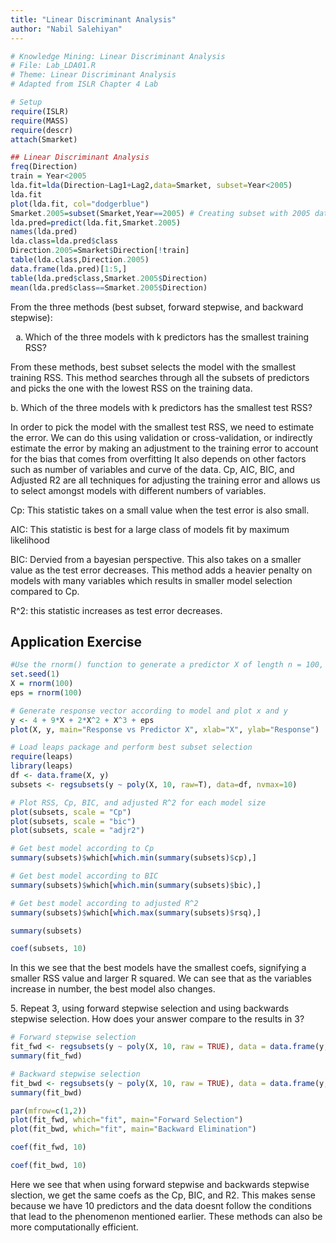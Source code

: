 ```yaml
---
title: "Linear Discriminant Analysis"
author: "Nabil Salehiyan"
---
```


```r
# Knowledge Mining: Linear Discriminant Analysis
# File: Lab_LDA01.R
# Theme: Linear Discriminant Analysis
# Adapted from ISLR Chapter 4 Lab

# Setup
require(ISLR)
require(MASS)
require(descr)
attach(Smarket)

## Linear Discriminant Analysis
freq(Direction)
train = Year<2005
lda.fit=lda(Direction~Lag1+Lag2,data=Smarket, subset=Year<2005)
lda.fit
plot(lda.fit, col="dodgerblue")
Smarket.2005=subset(Smarket,Year==2005) # Creating subset with 2005 data for prediction
lda.pred=predict(lda.fit,Smarket.2005)
names(lda.pred)
lda.class=lda.pred$class
Direction.2005=Smarket$Direction[!train] 
table(lda.class,Direction.2005) 
data.frame(lda.pred)[1:5,]
table(lda.pred$class,Smarket.2005$Direction)
mean(lda.pred$class==Smarket.2005$Direction)
```

From the three methods (best subset, forward stepwise, and backward stepwise):

a. Which of the three models with k predictors has the smallest training RSS?

From these methods, best subset selects the model with the smallest training RSS. 
This method searches through all the subsets of predictors and picks the one 
with the lowest RSS on the training data. 


b\. Which of the three models with k predictors has the smallest test RSS?

In order to pick the model with the smallest test RSS, we need to estimate the error. 
We can do this using validation or cross-validation, or indirectly estimate the
error by making an adjustment to the training error to account for the bias that 
comes from overfitting
It also depends on other factors such as number of variables and curve of the data. 
Cp, AIC, BIC, and Adjusted R2 are all techniques for adjusting the training error
and allows us to select amongst models with different numbers of variables. 

Cp: This statistic takes on a small value when the test error is also small. 

AIC: This statistic is best for a large class of models fit by maximum likelihood

BIC: Dervied from a bayesian perspective. This also takes on a smaller value 
as the test error decreases. This method adds a heavier penalty on models with 
many variables which results in smaller model selection compared to Cp. 

R\^2: this statistic increases as test error decreases.

## Application Exercise

```r
#Use the rnorm() function to generate a predictor X of length n = 100, as well as a noise vector 𝜀 of length n = 100.
set.seed(1)
X = rnorm(100)
eps = rnorm(100)

# Generate response vector according to model and plot x and y
y <- 4 + 9*X + 2*X^2 + X^3 + eps
plot(X, y, main="Response vs Predictor X", xlab="X", ylab="Response")


```

```r
# Load leaps package and perform best subset selection
require(leaps)
library(leaps)
df <- data.frame(X, y)
subsets <- regsubsets(y ~ poly(X, 10, raw=T), data=df, nvmax=10)
```

```r
# Plot RSS, Cp, BIC, and adjusted R^2 for each model size
plot(subsets, scale = "Cp")
plot(subsets, scale = "bic")
plot(subsets, scale = "adjr2")
```

```r
# Get best model according to Cp
summary(subsets)$which[which.min(summary(subsets)$cp),]

# Get best model according to BIC
summary(subsets)$which[which.min(summary(subsets)$bic),]

# Get best model according to adjusted R^2
summary(subsets)$which[which.max(summary(subsets)$rsq),]

summary(subsets)
```

```r
coef(subsets, 10)
```

In this we see that the best models have the smallest coefs, signifying a smaller RSS value and larger R squared. We can see that as the variables increase in number, the best model also changes.

5\. Repeat 3, using forward stepwise selection and using backwards stepwise selection. How does your answer compare to the results in 3?

```r
# Forward stepwise selection
fit_fwd <- regsubsets(y ~ poly(X, 10, raw = TRUE), data = data.frame(y, X), nvmax = 10, method = "forward")
summary(fit_fwd)

# Backward stepwise selection
fit_bwd <- regsubsets(y ~ poly(X, 10, raw = TRUE), data = data.frame(y, X), nvmax = 10, method = "backward")
summary(fit_bwd)

```

```r
par(mfrow=c(1,2))  
plot(fit_fwd, which="fit", main="Forward Selection")  
plot(fit_bwd, which="fit", main="Backward Elimination")  
```

```r
coef(fit_fwd, 10)
```

```r
coef(fit_bwd, 10)
```

Here we see that when using forward stepwise and backwards stepwise slection, we get the same coefs as the Cp, BIC, and R2. This makes sense because we have 10 predictors and the data doesnt follow the conditions that lead to the phenomenon mentioned earlier. These methods can also be more computationally efficient.
